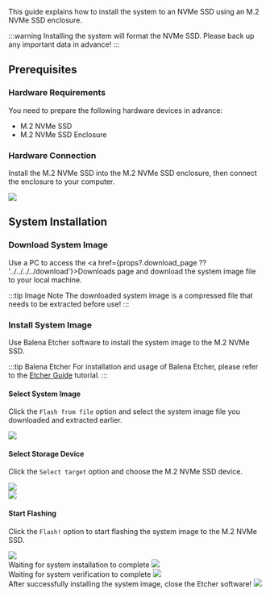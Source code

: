 This guide explains how to install the system to an NVMe SSD using an M.2 NVMe SSD enclosure.

:::warning
Installing the system will format the NVMe SSD. Please back up any important data in advance!
:::

## Prerequisites

### Hardware Requirements

You need to prepare the following hardware devices in advance:

- M.2 NVMe SSD
- M.2 NVMe SSD Enclosure

### Hardware Connection

Install the M.2 NVMe SSD into the M.2 NVMe SSD enclosure, then connect the enclosure to your computer.

<div style={{ textAlign: "center" }}>
  <img
    src="/en/img/common/radxa-os/install-system/nvme-box.webp"
    style={{ width: "100%", maxWidth: "1200px" }}
  />
</div>

## System Installation

### Download System Image

Use a PC to access the <a href={props?.download_page ?? '../../../../download'}>Downloads</a> page and download the system image file to your local machine.

:::tip Image Note
The downloaded system image is a compressed file that needs to be extracted before use!
:::

### Install System Image

Use Balena Etcher software to install the system image to the M.2 NVMe SSD.

:::tip Balena Etcher
For installation and usage of Balena Etcher, please refer to the [Etcher Guide](/common/radxa-os/install-system/balena-etcher) tutorial.
:::

#### Select System Image

Click the `Flash from file` option and select the system image file you downloaded and extracted earlier.

<div style={{ textAlign: "center" }}>
  <img
    src="/en/img/common/radxa-os/install-system/etcher-select-image-nvme.webp"
    style={{ width: "100%", maxWidth: "1200px" }}
  />
</div>

#### Select Storage Device

Click the `Select target` option and choose the M.2 NVMe SSD device.

<div style={{ textAlign: "center" }}>
  <img
    src="/en/img/common/radxa-os/install-system/etcher-select-nvme-01.webp"
    style={{ width: "100%", maxWidth: "1200px" }}
  />
</div>

<div style={{ textAlign: "center" }}>
  <img
    src="/en/img/common/radxa-os/install-system/etcher-select-nvme-02.webp"
    style={{ width: "100%", maxWidth: "1200px" }}
  />
</div>

#### Start Flashing

Click the `Flash!` option to start flashing the system image to the M.2 NVMe SSD.

<div style={{ textAlign: "center" }}>
  <img
    src="/en/img/common/radxa-os/install-system/etcher-flash-nvme.webp"
    style={{ width: "100%", maxWidth: "1200px" }}
  />
</div>

<div style={{ textAlign: "center" }}>
  Waiting for system installation to complete
  <img
    src="/en/img/common/radxa-os/install-system/etcher-flashing-nvme.webp"
    style={{ width: "100%", maxWidth: "1200px" }}
  />
</div>

<div style={{ textAlign: "center" }}>
  Waiting for system verification to complete
  <img
    src="/en/img/common/radxa-os/install-system/etcher-valid-nvme.webp"
    style={{ width: "100%", maxWidth: "1200px" }}
  />
</div>

<div style={{ textAlign: "center" }}>
  After successfully installing the system image, close the Etcher software!
  <img
    src="/en/img/common/radxa-os/install-system/etcher-completed-nvme.webp"
    style={{ width: "100%", maxWidth: "1200px" }}
  />
</div>
